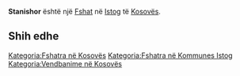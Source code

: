 {{Fshat në Kosovës
 | Emri                = Stanishor
| sqi_N_name = Stanishor
| sqi_N_FULL_NAME_RO = Stanishor
| sqi_N_FULL_NAME_ND_RO = Stanishor
| sqi_N_SORT_NAME_RG = STANISHOR
| sqi_N_FULL_NAME_RG = Stanishor
| sqi_N_FULL_NAME_ND_RG = Stanishor
| srp_N_name = Stanišor
| srp_N_FULL_NAME_RO = Stanišor
| srp_N_FULL_NAME_ND_RO = Stanisor
| srp_N_SORT_NAME_RG = STANISOR
| srp_N_FULL_NAME_RG = Stanišor
| srp_N_FULL_NAME_ND_RG = Stanisor
| srp_NS_name = Станишор
| srp_NS_FULL_NAME_RO = Станишор
| srp_NS_FULL_NAME_ND_RO = Станишор
| srp_NS_SORT_NAME_RG = СТАНИШОР
| srp_NS_FULL_NAME_RG = Станишор
| srp_NS_FULL_NAME_ND_RG = Станишор

 | Emri (Rasa dhanore) = 
 | Figura              = 
 | Shteti              = Kosovo
 | Komuna              = Istog
 | Kodi postar         = 
 | Sipërfaqja          = 

 | Popullsia           = 

 | Regj. i popullsisë  = 
 | Dend. e popullsisë  = 
 | Faqja zyrtare       = 
 <!--- Koordinatat ----> 
 | Gjerësia            = 42.493333
 | Gjatësia            = 21.463611
 | Lartësia            = 
}}
'''Stanishor''' është një [[Fshat]] në [[Istog]] të [[Kosovës]].

<!-- == Gjeografia == -->
<!-- == Historia == -->
<!-- == Demografia == -->
== Shih edhe ==
{{Komuna Istog}}
{{Kosovo-Administrata-Cung}}

[[Kategoria:Fshatra në Kosovës]]
[[Kategoria:Fshatra në Kommunes Istog]]
[[Kategoria:Vendbanime në Kosovës]]